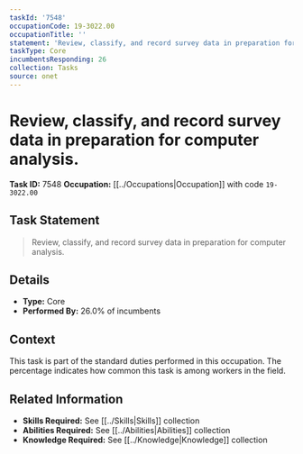 ```yaml
---
taskId: '7548'
occupationCode: 19-3022.00
occupationTitle: ''
statement: 'Review, classify, and record survey data in preparation for computer analysis.'
taskType: Core
incumbentsResponding: 26
collection: Tasks
source: onet
---
```

# Review, classify, and record survey data in preparation for computer analysis.

**Task ID:** 7548
**Occupation:** [[../Occupations|Occupation]] with code `19-3022.00`

## Task Statement

> Review, classify, and record survey data in preparation for computer analysis.

## Details

- **Type:** Core
- **Performed By:** 26.0% of incumbents

## Context

This task is part of the standard duties performed in this occupation. The percentage indicates how common this task is among workers in the field.

## Related Information

- **Skills Required:** See [[../Skills|Skills]] collection
- **Abilities Required:** See [[../Abilities|Abilities]] collection
- **Knowledge Required:** See [[../Knowledge|Knowledge]] collection
